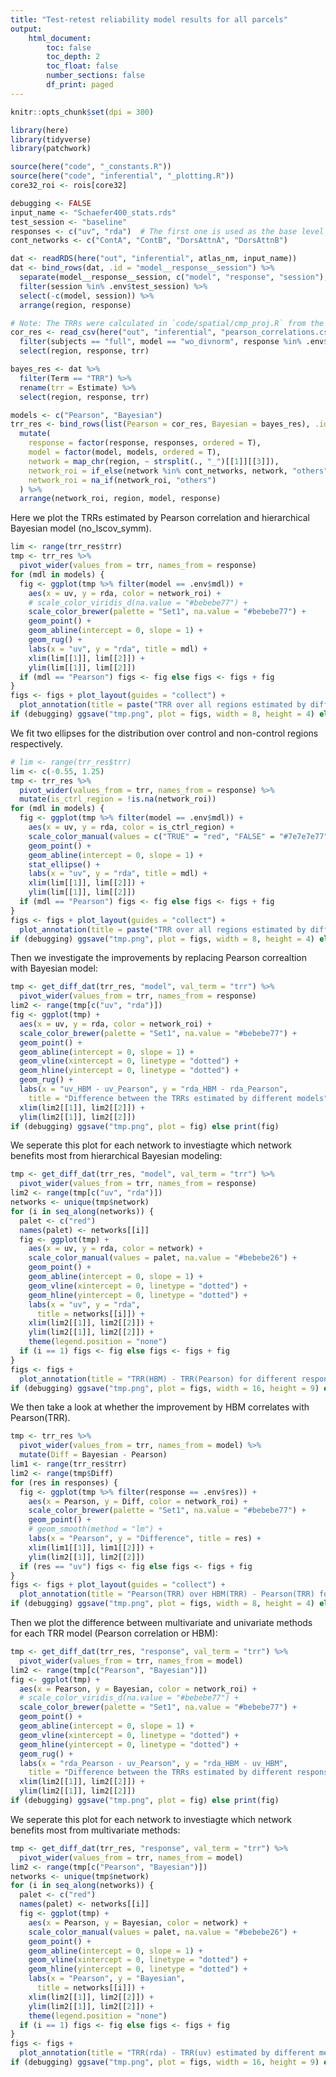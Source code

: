 ```yaml
---
title: "Test-retest reliability model results for all parcels"
output: 
    html_document:
        toc: false
        toc_depth: 2
        toc_float: false
        number_sections: false
        df_print: paged
---
```


```r

knitr::opts_chunk$set(dpi = 300)

library(here)
library(tidyverse)
library(patchwork)

source(here("code", "_constants.R"))
source(here("code", "inferential", "_plotting.R"))
core32_roi <- rois[core32]

debugging <- FALSE
input_name <- "Schaefer400_stats.rds"
test_session <- "baseline"
responses <- c("uv", "rda")  # The first one is used as the base level
cont_networks <- c("ContA", "ContB", "DorsAttnA", "DorsAttnB")

dat <- readRDS(here("out", "inferential", atlas_nm, input_name))
dat <- bind_rows(dat, .id = "model__response__session") %>%
  separate(model__response__session, c("model", "response", "session"), sep = "__") %>%
  filter(session %in% .env$test_session) %>%
  select(-c(model, session)) %>%
  arrange(region, response)

# Note: The TRRs were calculated in `code/spatial/cmp_proj.R` from the spatial models
cor_res <- read_csv(here("out", "inferential", "pearson_correlations.csv")) %>%
  filter(subjects == "full", model == "wo_divnorm", response %in% .env$responses) %>%
  select(region, response, trr)

bayes_res <- dat %>%
  filter(Term == "TRR") %>%
  rename(trr = Estimate) %>%
  select(region, response, trr)

models <- c("Pearson", "Bayesian")
trr_res <- bind_rows(list(Pearson = cor_res, Bayesian = bayes_res), .id = "model") %>%
  mutate(
    response = factor(response, responses, ordered = T),
    model = factor(model, models, ordered = T),
    network = map_chr(region, ~ strsplit(., "_")[[1]][[3]]),
    network_roi = if_else(network %in% cont_networks, network, "others"),
    network_roi = na_if(network_roi, "others")
  ) %>%
  arrange(network_roi, region, model, response)
```

Here we plot the TRRs estimated by Pearson correlation and hierarchical Bayesian model (no_lscov_symm).

```r
lim <- range(trr_res$trr)
tmp <- trr_res %>%
  pivot_wider(values_from = trr, names_from = response)
for (mdl in models) {
  fig <- ggplot(tmp %>% filter(model == .env$mdl)) +
    aes(x = uv, y = rda, color = network_roi) +
    # scale_color_viridis_d(na.value = "#bebebe77") +
    scale_color_brewer(palette = "Set1", na.value = "#bebebe77") +
    geom_point() +
    geom_abline(intercept = 0, slope = 1) +
    geom_rug() +
    labs(x = "uv", y = "rda", title = mdl) +
    xlim(lim[[1]], lim[[2]]) +
    ylim(lim[[1]], lim[[2]])
  if (mdl == "Pearson") figs <- fig else figs <- figs + fig
}
figs <- figs + plot_layout(guides = "collect") +
  plot_annotation(title = paste("TRR over all regions estimated by different methods"))
if (debugging) ggsave("tmp.png", plot = figs, width = 8, height = 4) else print(figs)
```

We fit two ellipses for the distribution over control and non-control regions respectively.

```r
# lim <- range(trr_res$trr)
lim <- c(-0.55, 1.25)
tmp <- trr_res %>%
  pivot_wider(values_from = trr, names_from = response) %>%
  mutate(is_ctrl_region = !is.na(network_roi))
for (mdl in models) {
  fig <- ggplot(tmp %>% filter(model == .env$mdl)) +
    aes(x = uv, y = rda, color = is_ctrl_region) +
    scale_color_manual(values = c("TRUE" = "red", "FALSE" = "#7e7e7e77")) +
    geom_point() +
    geom_abline(intercept = 0, slope = 1) +
    stat_ellipse() +
    labs(x = "uv", y = "rda", title = mdl) +
    xlim(lim[[1]], lim[[2]]) +
    ylim(lim[[1]], lim[[2]])
  if (mdl == "Pearson") figs <- fig else figs <- figs + fig
}
figs <- figs + plot_layout(guides = "collect") +
  plot_annotation(title = paste("TRR over all regions estimated by different methods"))
if (debugging) ggsave("tmp.png", plot = figs, width = 8, height = 4) else print(figs)
```

Then we investigate the improvements by replacing Pearson correaltion with Bayesian model:

```r
tmp <- get_diff_dat(trr_res, "model", val_term = "trr") %>%
  pivot_wider(values_from = trr, names_from = response)
lim2 <- range(tmp[c("uv", "rda")])
fig <- ggplot(tmp) +
  aes(x = uv, y = rda, color = network_roi) +
  scale_color_brewer(palette = "Set1", na.value = "#bebebe77") +
  geom_point() +
  geom_abline(intercept = 0, slope = 1) +
  geom_vline(xintercept = 0, linetype = "dotted") +
  geom_hline(yintercept = 0, linetype = "dotted") +
  geom_rug() +
  labs(x = "uv_HBM - uv_Pearson", y = "rda_HBM - rda_Pearson",
    title = "Difference between the TRRs estimated by different models") +
  xlim(lim2[[1]], lim2[[2]]) +
  ylim(lim2[[1]], lim2[[2]])
if (debugging) ggsave("tmp.png", plot = fig) else print(fig)
```

We seperate this plot for each network to investiagte which network benefits most from hierarchical Bayesian modeling:

```r
tmp <- get_diff_dat(trr_res, "model", val_term = "trr") %>%
  pivot_wider(values_from = trr, names_from = response)
lim2 <- range(tmp[c("uv", "rda")])
networks <- unique(tmp$network)
for (i in seq_along(networks)) {
  palet <- c("red")
  names(palet) <- networks[[i]]
  fig <- ggplot(tmp) +
    aes(x = uv, y = rda, color = network) +
    scale_color_manual(values = palet, na.value = "#bebebe26") +
    geom_point() +
    geom_abline(intercept = 0, slope = 1) +
    geom_vline(xintercept = 0, linetype = "dotted") +
    geom_hline(yintercept = 0, linetype = "dotted") +
    labs(x = "uv", y = "rda",
      title = networks[[i]]) +
    xlim(lim2[[1]], lim2[[2]]) +
    ylim(lim2[[1]], lim2[[2]]) +
    theme(legend.position = "none")
  if (i == 1) figs <- fig else figs <- figs + fig
}
figs <- figs +
  plot_annotation(title = "TRR(HBM) - TRR(Pearson) for different response variables")
if (debugging) ggsave("tmp.png", plot = figs, width = 16, height = 9) else print(figs)
```

We then take a look at whether the improvement by HBM correlates with Pearson(TRR).

```r
tmp <- trr_res %>%
  pivot_wider(values_from = trr, names_from = model) %>%
  mutate(Diff = Bayesian - Pearson)
lim1 <- range(trr_res$trr)
lim2 <- range(tmp$Diff)
for (res in responses) {
  fig <- ggplot(tmp %>% filter(response == .env$res)) +
    aes(x = Pearson, y = Diff, color = network_roi) +
    scale_color_brewer(palette = "Set1", na.value = "#bebebe77") +
    geom_point() +
    # geom_smooth(method = "lm") +
    labs(x = "Pearson", y = "Difference", title = res) +
    xlim(lim1[[1]], lim1[[2]]) +
    ylim(lim2[[1]], lim2[[2]])
  if (res == "uv") figs <- fig else figs <- figs + fig
}
figs <- figs + plot_layout(guides = "collect") +
  plot_annotation(title = "Pearson(TRR) over HBM(TRR) - Pearson(TRR) for each response")
if (debugging) ggsave("tmp.png", plot = figs, width = 8, height = 4) else print(figs)
```

Then we plot the difference between multivariate and univariate methods for each TRR model (Pearson correlation or HBM):

```r
tmp <- get_diff_dat(trr_res, "response", val_term = "trr") %>%
  pivot_wider(values_from = trr, names_from = model)
lim2 <- range(tmp[c("Pearson", "Bayesian")])
fig <- ggplot(tmp) +
  aes(x = Pearson, y = Bayesian, color = network_roi) +
  # scale_color_viridis_d(na.value = "#bebebe77") +
  scale_color_brewer(palette = "Set1", na.value = "#bebebe77") +
  geom_point() +
  geom_abline(intercept = 0, slope = 1) +
  geom_vline(xintercept = 0, linetype = "dotted") +
  geom_hline(yintercept = 0, linetype = "dotted") +
  geom_rug() +
  labs(x = "rda_Pearson - uv_Pearson", y = "rda_HBM - uv_HBM",
    title = "Difference between the TRRs estimated by different response variables") +
  xlim(lim2[[1]], lim2[[2]]) +
  ylim(lim2[[1]], lim2[[2]])
if (debugging) ggsave("tmp.png", plot = fig) else print(fig)
```

We seperate this plot for each network to investiagte which network benefits most from multivariate methods:

```r
tmp <- get_diff_dat(trr_res, "response", val_term = "trr") %>%
  pivot_wider(values_from = trr, names_from = model)
lim2 <- range(tmp[c("Pearson", "Bayesian")])
networks <- unique(tmp$network)
for (i in seq_along(networks)) {
  palet <- c("red")
  names(palet) <- networks[[i]]
  fig <- ggplot(tmp) +
    aes(x = Pearson, y = Bayesian, color = network) +
    scale_color_manual(values = palet, na.value = "#bebebe26") +
    geom_point() +
    geom_abline(intercept = 0, slope = 1) +
    geom_vline(xintercept = 0, linetype = "dotted") +
    geom_hline(yintercept = 0, linetype = "dotted") +
    labs(x = "Pearson", y = "Bayesian",
      title = networks[[i]]) +
    xlim(lim2[[1]], lim2[[2]]) +
    ylim(lim2[[1]], lim2[[2]]) +
    theme(legend.position = "none")
  if (i == 1) figs <- fig else figs <- figs + fig
}
figs <- figs +
  plot_annotation(title = "TRR(rda) - TRR(uv) estimated by different methods")
if (debugging) ggsave("tmp.png", plot = figs, width = 16, height = 9) else print(figs)
```